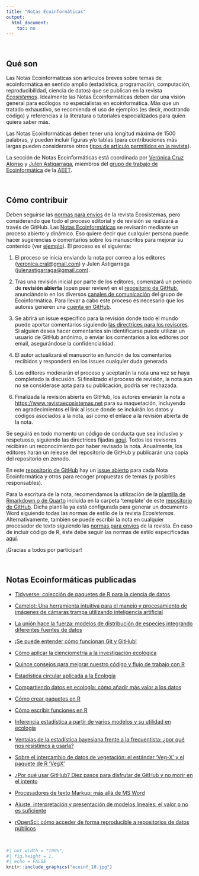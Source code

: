 ```yaml
---
title: "Notas Ecoinformáticas"
output: 
  html_document: 
    toc: no
---
```


<br>

## Qué son

Las Notas Ecoinformáticas son artículos breves sobre temas de ecoinformática en sentido amplio (estadística, programación, computación, reproducibilidad, ciencia de datos) que se publican en la revista [*Ecosistemas*](http://www.revistaecosistemas.net). Idealmente las Notas Ecoinformáticas deben dar una visión general para ecólogos no especialistas en ecoinformática. Más que un tratado exhaustivo, se recomienda el uso de ejemplos (es decir, mostrando código) y referencias a la literatura o tutoriales especializados para quien quiera saber más.

Las Notas Ecoinformáticas deben tener una longitud máxima de 1500 palabras, y pueden incluir figuras y/o tablas (para contribuciones más largas pueden considerarse otros [tipos de artículo permitidos en la revista](http://www.revistaecosistemas.net/index.php/ecosistemas/about/submissions#authorGuidelines)).

La sección de Notas Ecoinformáticas está coordinada por [Verónica Cruz Alonso](https://twitter.com/veruitter) y [Julen Astigarraga](https://twitter.com/j_astigarraga), miembros del [grupo de trabajo de Ecoinformática](https://ecoinfaeet.github.io/website) de la [AEET](http://www.aeet.org).

<br>

## Cómo contribuir

Deben seguirse las [normas para envíos](http://www.revistaecosistemas.net/index.php/ecosistemas/about/submissions#authorGuidelines) de la revista Ecosistemas, pero considerando que todo el proceso editorial y de revisión se realizará a través de GitHub. Las [Notas Ecoinformáticas](https://ecoinfaeet.github.io/website/notas-ecoinformaticas.html) se revisarán mediante un proceso abierto y dinámico. Eso quiere decir que cualquier persona puede hacer sugerencias o comentarios sobre los manuscritos para mejorar su contenido (ver [ejemplo](https://github.com/ecoinfAEET/Notas_Ecosistemas/issues/4)). El proceso es el siguiente:

1)  El proceso se inicia enviando la nota por correo a los editores ([veronica.cral\@gmail.com](mailto:veronica.cral@gmail.com){.email}) y Julen Astigarraga ([julenastigarraga\@gmail.com](mailto:julenastigarraga@gmail.com){.email}).

2)  Tras una revisión inicial por parte de los editores, comenzará un período de **revisión abierta** (open peer review) en el [repositorio de GitHub](https://github.com/ecoinfAEET/Notas_Ecosistemas), anunciándolo en los diversos [canales de comunicación](https://ecoinfaeet.github.io/website/) del grupo de Ecoinformática. Para llevar a cabo este proceso es necesario que los autores generen una [cuenta en GitHub](https://github.com/).

3)  Se abrirá un issue específico para la revisión donde todo el mundo puede aportar comentarios siguiendo [las directrices para los revisores](https://github.com/ecoinfAEET/Notas_Ecosistemas/blob/master/directrices_revisores.MD). Si alguien desea hacer comentarios sin identificarse puede utilizar un usuario de GitHub anónimo, o enviar los comentarios a los editores por email, asegurándose la confidencialidad.

4)  El autor actualizará el manuscrito en función de los comentarios recibidos y responderá en los issues cualquier duda generada.

5)  Los editores moderarán el proceso y aceptarán la nota una vez se haya completado la discusión. Si finalizado el proceso de revisión, la nota aún no se considerase apta para su publicación, podría ser rechazada.

6)  Finalizada la revisión abierta en GitHub, los autores enviarán la nota a <https://www.revistaecosistemas.net> para su maquetación, incluyendo en agradecimientos el link al issue donde se incluirán los datos y códigos asociados a la nota, así como el enlace a la revisión abierta de la nota.

Se seguirá en todo momento un código de conducta que sea inclusivo y respetuoso, siguiendo las directrices fijadas [aquí](https://ropensci.org/code-of-conduct/). Todos los revisores recibiran un reconocimiento por haber revisado la nota. Anualmente, los editores harán un release del repositorio de GitHub y publicarán una copia del repositorio en zenodo.

En este [repositorio de GitHub](https://github.com/ecoinfAEET/Notas_Ecosistemas) hay un [issue abierto](https://github.com/ecoinfAEET/Notas_Ecosistemas/issues/1) para cada Nota Ecoinformática y otros para recoger propuestas de temas (y posibles responsables).

Para la escritura de la nota, recomendamos la utilización de la [plantilla de Rmarkdown o de Quarto](https://github.com/ecoinfAEET/Notas_Ecosistemas/tree/master/template) incluida en la carpeta 'template' de este [repositorio de GitHub](https://github.com/ecoinfAEET/Notas_Ecosistemas). Dicha plantilla ya está configurada para generar un documento Word siguiendo todas las normas de estilo de la revista *Ecosistemas*. Alternativamente, también se puede escribir la nota en cualquier procesador de texto siguiendo las [normas para envíos](http://www.revistaecosistemas.net/index.php/ecosistemas/about/submissions#authorGuidelines) de la revista. En caso de incluir código de R, éste debe seguir las normas de estilo especificadas [aquí](http://adv-r.had.co.nz/Style.html).

¡Gracias a todos por participar!

<br>

## Notas Ecoinformáticas publicadas

-   [Tidyverse: colección de paquetes de R para la ciencia de datos](https://doi.org/10.7818/ECOS.2745)

-   [Camelot: Una herramienta intuitiva para el manejo y procesamiento de imágenes de cámaras trampa utilizando inteligencia artificial](https://doi.org/10.7818/ECOS.2797)

-   [La unión hace la fuerza: modelos de distribución de especies integrando diferentes fuentes de datos](https://doi.org/10.7818/ECOS.2527)

-   [¡Se puede entender cómo funcionan Git y GitHub!](https://doi.org/10.7818/ECOS.2332)

-   [Cómo aplicar la cienciometría a la investigación ecológica](https://doi.org/10.7818/ECOS.2256)

-   [Quince consejos para mejorar nuestro código y flujo de trabajo con R](https://doi.org/10.7818/ECOS.2129)

-   [Estadística circular aplicada a la Ecología](https://doi.org/10.7818/ECOS.1995)

-   [Compartiendo datos en ecología: cómo añadir más valor a los datos](https://doi.org/10.7818/ECOS.1838)

-   [Cómo crear paquetes en R](https://doi.org/10.7818/ECOS.1948)

-   [Cómo escribir funciones en R](https://doi.org/10.7818/ECOS.1880)

-   [Inferencia estadística a partir de varios modelos y su utilidad en ecología](https://doi.org/10.7818/ECOS.1699)

-   [Ventajas de la estadística bayesiana frente a la frecuentista: ¿por qué nos resistimos a usarla?](https://doi.org/10.7818/ECOS.1591)

-   [Sobre el intercambio de datos de vegetación: el estándar 'Veg-X' y el paquete de R 'VegX'](https://doi.org/10.7818/ECOS.1570)

-   [¿Por qué usar GitHub? Diez pasos para disfrutar de GitHub y no morir en el intento](https://www.revistaecosistemas.net/index.php/ecosistemas/article/view/1604)

-   [Procesadores de texto Markup: más allá de MS Word](https://doi.org/10.7818/ECOS.2017.26-3.14)

-   [Ajuste, interpretación y presentación de modelos lineales: el valor p no es suficiente](https://doi.org/10.7818/ECOS.2017.26-2.08)

-   [rOpenSci: cómo acceder de forma reproducible a repositorios de datos públicos](https://doi.org/10.7818/ECOS.2017.26-1.20)

<br>

```r
#| out.width = "100%",
#| fig.height = 1,
#| echo = FALSE
knitr::include_graphics("ecoinf_10.jpg")
```
